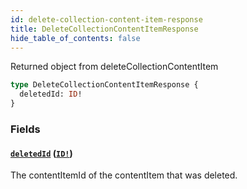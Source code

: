 ```yaml
---
id: delete-collection-content-item-response
title: DeleteCollectionContentItemResponse
hide_table_of_contents: false
---
```



Returned object from deleteCollectionContentItem

```graphql
type DeleteCollectionContentItemResponse {
  deletedId: ID!
}
```


### Fields

#### [`deletedId`](#) ([`ID!`](/demand/api/graphql-admin/reference/scalars/id))

The contentItemId of the contentItem that was deleted.




